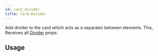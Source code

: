 ```yaml
---
id: card_divider
title: Card.Divider
---
```



Add divider to the card which acts as a separator between elements.
This, Receives all [Divider](divider#props) props.

## Usage
